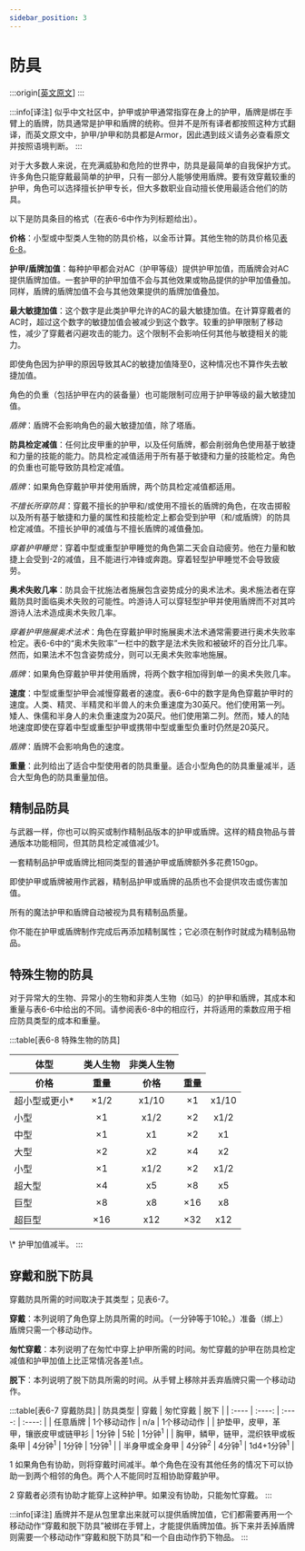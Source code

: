 ```yaml
---
sidebar_position: 3
---
```


# 防具

:::origin[[英文原文](https://www.aonprd.com/Rules.aspx?ID=361)]
:::

:::info[译注]
似乎中文社区中，护甲或护甲通常指穿在身上的护甲，盾牌是绑在手臂上的盾牌，防具通常是护甲和盾牌的统称。但并不是所有译者都按照这种方式翻译，而英文原文中，护甲/护甲和防具都是Armor，因此遇到歧义请务必查看原文并按照语境判断。
:::

对于大多数人来说，在充满威胁和危险的世界中，防具是最简单的自我保护方式。许多角色只能穿戴最简单的护甲，只有一部分人能够使用盾牌。要有效穿戴较重的护甲，角色可以选择擅长护甲专长，但大多数职业自动擅长使用最适合他们的防具。

以下是防具条目的格式（在表6-6中作为列标题给出）。

**价格**：小型或中型类人生物的防具价格，以金币计算。其他生物的防具价格见[表6-8](#特殊生物的防具)。

**护甲/盾牌加值**：每种护甲都会对AC（护甲等级）提供护甲加值，而盾牌会对AC提供盾牌加值。一套护甲的护甲加值不会与其他效果或物品提供的护甲加值叠加。同样，盾牌的盾牌加值不会与其他效果提供的盾牌加值叠加。

**最大敏捷加值**：这个数字是此类护甲允许的AC的最大敏捷加值。在计算穿戴者的AC时，超过这个数字的敏捷加值会被减少到这个数字。较重的护甲限制了移动性，减少了穿戴者闪避攻击的能力。这个限制不会影响任何其他与敏捷相关的能力。

即使角色因为护甲的原因导致其AC的敏捷加值降至0，这种情况也不算作失去敏捷加值。

角色的负重（包括护甲在内的装备量）也可能限制可应用于护甲等级的最大敏捷加值。

*盾牌*：盾牌不会影响角色的最大敏捷加值，除了塔盾。

**防具检定减值**：任何比皮甲重的护甲，以及任何盾牌，都会削弱角色使用基于敏捷和力量的技能的能力。防具检定减值适用于所有基于敏捷和力量的技能检定。角色的负重也可能导致防具检定减值。

*盾牌*：如果角色穿戴护甲并使用盾牌，两个防具检定减值都适用。

*不擅长所穿防具*：穿戴不擅长的护甲和/或使用不擅长的盾牌的角色，在攻击掷骰以及所有基于敏捷和力量的属性和技能检定上都会受到护甲（和/或盾牌）的防具检定减值。不擅长护甲的减值与不擅长盾牌的减值叠加。

*穿着护甲睡觉*：穿着中型或重型护甲睡觉的角色第二天会自动疲劳。他在力量和敏捷上会受到-2的减值，且不能进行冲锋或奔跑。穿着轻型护甲睡觉不会导致疲劳。

**奥术失败几率**：防具会干扰施法者施展包含姿势成分的奥术法术。奥术施法者在穿戴防具时面临奥术失败的可能性。吟游诗人可以穿轻型护甲并使用盾牌而不对其吟游诗人法术造成奥术失败几率。

*穿着护甲施展奥术法术*：角色在穿戴护甲时施展奥术法术通常需要进行奥术失败率检定。表6-6中的“奥术失败率”一栏中的数字是法术失败和被破坏的百分比几率。然而，如果法术不包含姿势成分，则可以无奥术失败率地施展。

*盾牌*：如果角色穿戴护甲并使用盾牌，将两个数字相加得到单一的奥术失败几率。

**速度**：中型或重型护甲会减慢穿戴者的速度。表6-6中的数字是角色穿戴护甲时的速度。人类、精灵、半精灵和半兽人的未负重速度为30英尺。他们使用第一列。矮人、侏儒和半身人的未负重速度为20英尺。他们使用第二列。然而，矮人的陆地速度即使在穿着中型或重型护甲或携带中型或重型负重时仍然是20英尺。

*盾牌*：盾牌不会影响角色的速度。

**重量**：此列给出了适合中型使用者的防具重量。适合小型角色的防具重量减半，适合大型角色的防具重量加倍。

## 精制品防具

与武器一样，你也可以购买或制作精制品版本的护甲或盾牌。这样的精良物品与普通版本功能相同，但其防具检定减值减少1。

一套精制品护甲或盾牌比相同类型的普通护甲或盾牌额外多花费150gp。

即使护甲或盾牌被用作武器，精制品护甲或盾牌的品质也不会提供攻击或伤害加值。

所有的魔法护甲和盾牌自动被视为具有精制品质量。

你不能在护甲或盾牌制作完成后再添加精制属性；它必须在制作时就成为精制品物品。

## 特殊生物的防具

对于异常大的生物、异常小的生物和非类人生物（如马）的护甲和盾牌，其成本和重量与表6-6中给出的不同。请参阅表6-8中的相应行，并将适用的乘数应用于相应防具类型的成本和重量。

:::table[表6-8 特殊生物的防具]
<table>
    <thead>
        <tr>
            <th rowSpan={2}>体型</th>
            <th colSpan={2} align="center">类人生物</th>
            <th colSpan={2} align="center">非类人生物</th>
        </tr>
        <tr>
            <th align="center">价格</th>
            <th align="center">重量</th>
            <th align="center">价格</th>
            <th align="center">重量</th>
        </tr>
    </thead>
    <tbody>
        <tr>
            <td>超小型或更小*</td>
            <td align="center">×1/2</td>
            <td align="center">x1/10</td>
            <td align="center">×1</td>
            <td align="center">x1/10</td>
        </tr>
        <tr>
            <td>小型</td>
            <td align="center">×1</td>
            <td align="center">x1/2</td>
            <td align="center">×2</td>
            <td align="center">x1/2</td>
        </tr>
        <tr>
            <td>中型</td>
            <td align="center">×1</td>
            <td align="center">x1</td>
            <td align="center">×2</td>
            <td align="center">x1</td>
        </tr>
        <tr>
            <td>大型</td>
            <td align="center">×2</td>
            <td align="center">x2</td>
            <td align="center">×4</td>
            <td align="center">x2</td>
        </tr>
        <tr>
            <td>小型</td>
            <td align="center">×1</td>
            <td align="center">x1/2</td>
            <td align="center">×2</td>
            <td align="center">x1/2</td>
        </tr>
        <tr>
            <td>超大型</td>
            <td align="center">×4</td>
            <td align="center">x5</td>
            <td align="center">×8</td>
            <td align="center">x5</td>
        </tr>
        <tr>
            <td>巨型</td>
            <td align="center">×8</td>
            <td align="center">x8</td>
            <td align="center">×16</td>
            <td align="center">x8</td>
        </tr>
        <tr>
            <td>超巨型</td>
            <td align="center">×16</td>
            <td align="center">x12</td>
            <td align="center">×32</td>
            <td align="center">x12</td>
        </tr>
    </tbody>
</table>
\* 护甲加值减半。
:::

## 穿戴和脱下防具

穿戴防具所需的时间取决于其类型；见表6-7。

**穿戴**：本列说明了角色穿上防具所需的时间。（一分钟等于10轮。）准备（绑上）盾牌只需一个移动动作。

**匆忙穿戴**：本列说明了在匆忙中穿上护甲所需的时间。匆忙穿戴的护甲在防具检定减值和护甲加值上比正常情况各差1点。

**脱下**：本列说明了脱下防具所需的时间。从手臂上移除并丢弃盾牌只需一个移动动作。

:::table[表6-7 穿戴防具]
| 防具类型 | 穿戴 | 匆忙穿戴 | 脱下 |
| :---- | :----: | :----: | :----: |
| 任意盾牌 | 1个移动动作 | n/a | 1个移动动作 |
| 护垫甲，皮甲，革甲，镶嵌皮甲或链甲衫 | 1分钟 | 5轮 | 1分钟<sup>1</sup> |
| 胸甲，鳞甲，链甲，混织铁甲或板条甲 | 4分钟<sup>1</sup> | 1分钟 | 1分钟<sup>1</sup> |
| 半身甲或全身甲 | 4分钟<sup>2</sup> | 4分钟<sup>1</sup> | 1d4+1分钟<sup>1</sup> |

1 如果角色有协助，则将穿戴时间减半。单个角色在没有其他任务的情况下可以协助一到两个相邻的角色。两个人不能同时互相协助穿戴护甲。

2 穿戴者必须有协助才能穿上这种护甲。如果没有协助，只能匆忙穿戴。
:::

:::info[译注]
盾牌并不是从包里拿出来就可以提供盾牌加值，它们都需要再用一个移动动作“穿戴和脱下防具”被绑在手臂上，才能提供盾牌加值。拆下来并丢掉盾牌则需要一个移动动作“穿戴和脱下防具”和一个自由动作扔下物品。
:::
